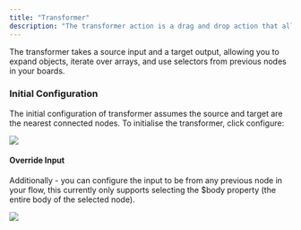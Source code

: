 ```yaml
---
title: "Transformer"
description: "The transformer action is a drag and drop action that allows you to transform the data in your workflow."
---
```


The transformer takes a source input and a target output, allowing you to expand objects, iterate over arrays, and use selectors from previous nodes in your boards.

### Initial Configuration

The initial configuration of transformer assumes the source and target are the nearest connected nodes. To initialise the transformer, click configure:

<Frame caption="Initial transformer config">
  <img src="https://storage.googleapis.com/versori-assets/apps/user-docs/actions/transformer/transformer-config.png" />
</Frame>

#### Override Input

Additionally - you can configure the input to be from any previous node in your flow, this currently only supports selecting the $body property (the entire body of the selected node).

<Frame caption="Override transformer input">
  <img src="https://storage.googleapis.com/versori-assets/apps/user-docs/actions/transformer/transformer-override-input.png" />
</Frame>
